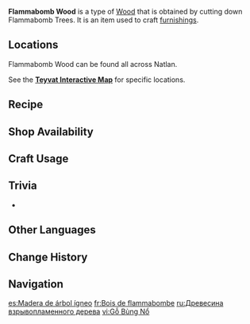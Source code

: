 {{Item Infobox
|id           = 101323
|image        = Item Flammabomb Wood.png
|type         = Materials
|group        = Wood
|group2       = Furnishing Materials
|invCategory  = Materials
|quality      = 1
|description  = Timber obtained from Flammabomb trees. Unlike what their names suggest, such timber is resistant to catching fire or exploding once processed using methods recommended by the Collective of Plenty.<br>Can be used to create furnishings.
|source1      = Cutting down Flammabomb Trees
|source2      = Converting [[Forging Ores]]
|source3      = [[Realm Depot]]
}}
'''Flammabomb Wood''' is a type of [[Wood]] that is obtained by cutting down Flammabomb Trees. It is an item used to craft [[furnishings]].

==Locations==
Flammabomb Wood can be found all across Natlan.

See the '''[https://webstatic-sea.mihoyo.com/app/ys-map-sea/index.html#/map/2?shown_types=628 Teyvat Interactive Map]''' for specific locations.

==Recipe==
{{Recipe
|type = Wood
|Iron Chunk = 3
|sort = Iron Chunk
}}
{{Recipe
|type = Wood
|White Iron Chunk = 2
|sort = White Iron Chunk
}}
{{Recipe
|type = Wood
|Crystal Chunk = 1
|sort = Crystal Chunk
}}
{{Recipe
|type = Wood
|Magical Crystal Chunk = 1
|sort = Magical Crystal Chunk
}}
{{Recipe
|type = Wood
|Amethyst Lump = 1
|sort = Amethyst Lump
}}
{{Recipe
|type = Wood
|Condessence Crystal = 1
|sort = Condessence Crystal
}}
{{Recipe
|type = Wood
|Starsilver = 1
|sort = Starsilver
}}

==Shop Availability==
{{Shop Availability|currency=Realm Currency}}

==Craft Usage==
{{Craft Usage}}
<!---
==Gallery==
<gallery>
Item Flammabomb Wood Wild.png|Flammabomb Tree
</gallery>

==Video Guides==
{{EVT
|video1   = 
|caption1 = 
}}
-->
==Trivia==
* {{Related Items}}

==Other Languages==
{{Other Languages
|en       = Flammabomb Wood
|zhs      = 燃爆木
|zhs_rm   = 
|zht      = 燃爆木
|zht_rm   = 
|zh_tl    = 
|ja       = フレイムボム材
|ja_rm    = Fureimubomu-zai
|ja_tl    = Flammabomb Wood
|ko       = 폭탄나무 원목
|ko_tl    = 
|es       = Madera de árbol ígneo
|es_tl    = Igneous Tree Wood
|fr       = Bois de flammabombe
|fr_tl    = Flammabomb Wood
|ru       = Древесина взрывопламенного дерева
|ru_tl    = 
|th       = ไม้ Flammabomb
|th_rm    = 
|th_tl    = 
|vi       = Gỗ Bùng Nổ
|vi_tl    = 
|de       = Flammabummholz
|de_tl    = Flammaboom Wood
|id       = Flammabomb Wood
|pt       = Madeira de Árvore Combustiva
|pt_tl    = 
|tr       = Alev Bombası Kütüğü
|tr_tl    = 
|it       = Legno Esplofiamma
|it_tl    = 
}}

==Change History==
{{Change History|5.0}}
<!--
==References==
{{Reflist}}
-->
==Navigation==
{{Material Navbox|Crafting Materials}}

[[es:Madera de árbol ígneo]]
[[fr:Bois de flammabombe]]
[[ru:Древесина взрывопламенного дерева]]
[[vi:Gỗ Bùng Nổ]]